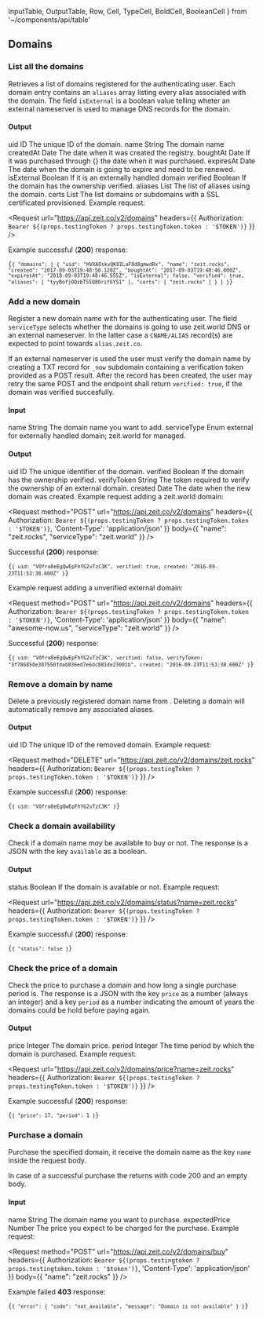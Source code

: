  InputTable,
  OutputTable,
  Row,
  Cell,
  TypeCell,
  BoldCell,
  BooleanCell
} from '~/components/api/table'

## Domains

### List all the domains
<Endpoint method="GET" url="/v2/domains" />

Retrieves a list of domains registered for the authenticating user.
Each domain entry contains an `aliases` array listing every
alias associated with the domain. The field `isExternal` is
a boolean value telling wheter an external nameserver is used to
manage DNS records for the domain.

#### Output
<OutputTable>
  <Row>
    <BoldCell>uid</BoldCell>
    <TypeCell>ID</TypeCell>
    <Cell>The unique ID of the domain.</Cell>
  </Row>
  <Row>
    <BoldCell>name</BoldCell>
    <TypeCell>String</TypeCell>
    <Cell>The domain name</Cell>
  </Row>
  <Row>
    <BoldCell>createdAt</BoldCell>
    <TypeCell>Date</TypeCell>
    <Cell>The date when it was created the registry.</Cell>
  </Row>
  <Row>
    <BoldCell>boughtAt</BoldCell>
    <TypeCell>Date</TypeCell>
    <Cell>If it was purchased through {<Now color="#000" />} the date when it was purchased.</Cell>
  </Row>
  <Row>
    <BoldCell>expiresAt</BoldCell>
    <TypeCell>Date</TypeCell>
    <Cell>The date when the domain is going to expire and need to be renewed.</Cell>
  </Row>
  <Row>
    <BoldCell>isExternal</BoldCell>
    <TypeCell>Boolean</TypeCell>
    <Cell>If it is an <GenericLink href="/docs/getting-started/assign-a-domain-name#4.-using-a-custom-domain-with-a-cname">externally handled domain</GenericLink></Cell>
  </Row>
  <Row>
    <BoldCell>verified</BoldCell>
    <TypeCell>Boolean</TypeCell>
    <Cell>If the domain has the ownership verified.</Cell>
  </Row>
  <Row>
    <BoldCell>aliases</BoldCell>
    <TypeCell>List</TypeCell>
    <Cell>The list of aliases using the domain.</Cell>
  </Row>
  <Row>
    <BoldCell>certs</BoldCell>
    <TypeCell>List</TypeCell>
    <Cell>The list domains or subdomains with a SSL certificated provisioned.</Cell>
  </Row>
</OutputTable>

<Example>
  Example request:

  <Request
    url="https://api.zeit.co/v2/domains"
    headers={{
      Authorization: `Bearer ${(props.testingToken ? props.testingToken.token : '$TOKEN')}`
    }}
  />

  Example successful (**200**) response:

  <Code>{`{
    "domains": [
      {
        "uid": "HVXAOskvQK8ILaF8d8gmwdRx",
        "name": "zeit.rocks",
        "created": "2017-09-03T19:48:50.120Z",
        "boughtAt": "2017-09-03T19:48:46.000Z",
        "expiresAt": "2018-09-03T19:48:46.555Z",
        "isExternal": false,
        "verified": true,
        "aliases": [
            "tyyBofjOQzbTS5Q8Orif6YS1"
        ],
        "certs": [
            "zeit.rocks"
        ]
      }
    ]
  }`}</Code>
</Example>

### Add a new domain
<Endpoint method="POST" url="/v2/domains" />

Register a new domain name with <Now color="#000" /> for the authenticating
user. The field `serviceType` selects whether the domains is going to use
zeit.world DNS or an external nameserver. In the latter case a `CNAME/ALIAS`
record(s) are expected to point towards `alias.zeit.co`.

If an external nameserver is used the user must verify the domain name
by creating a TXT record for `_now` subdomain containing a
verification token provided as a POST result. After the record has
been created, the user may retry the same POST and the endpoint shall return
`verified: true`, if the domain was verified succesfully.

#### Input
<InputTable>
  <Row>
    <BoldCell>name</BoldCell>
    <TypeCell>String</TypeCell>
    <BooleanCell status={true} />
    <Cell>The domain name you want to add.</Cell>
  </Row>
  <Row>
    <BoldCell>serviceType</BoldCell>
    <TypeCell>Enum</TypeCell>
    <BooleanCell status={false} />
    <Cell><InlineCode>external</InlineCode> for <GenericLink href="/docs/features/dns#adding-a-domain-using-external-nameservers">externally handled domain</GenericLink>; <InlineCode>zeit.world</InlineCode> for managed.</Cell>
  </Row>
</InputTable>

#### Output
<OutputTable>
  <Row>
    <BoldCell>uid</BoldCell>
    <TypeCell>ID</TypeCell>
    <Cell>The unique identifier of the domain.</Cell>
  </Row>
  <Row>
    <BoldCell>verified</BoldCell>
    <TypeCell>Boolean</TypeCell>
    <Cell>If the domain has the ownership verified.</Cell>
  </Row>
  <Row>
    <BoldCell>verifyToken</BoldCell>
    <TypeCell>String</TypeCell>
    <Cell>The <GenericLink href="/docs/features/dns#adding-a-domain-using-external-nameservers">token</GenericLink> required to verify the ownership of an external domain.</Cell>
  </Row>
  <Row>
    <BoldCell>created</BoldCell>
    <TypeCell>Date</TypeCell>
    <Cell>The date when the new domain was created.</Cell>
  </Row>
</OutputTable>

<Example>
  Example request adding a zeit.world domain:

  <Request
    method="POST"
    url="https://api.zeit.co/v2/domains"
    headers={{
      Authorization: `Bearer ${(props.testingToken ? props.testingToken.token : '$TOKEN')}`,
      'Content-Type': 'application/json'
    }}
    body={{
      "name": "zeit.rocks",
      "serviceType": "zeit.world"
    }}
  />

  Successful (**200**) response:

  <Code>{`{
    uid: "V0fra8eEgQwEpFhYG2vTzC3K",
    verified: true,
    created: "2016-09-23T11:53:38.600Z"
  }`}</Code>

  Example request adding a unverified external domain:

  <Request
    method="POST"
    url="https://api.zeit.co/v2/domains"
    headers={{
      Authorization: `Bearer ${(props.testingToken ? props.testingToken.token : '$TOKEN')}`,
      'Content-Type': 'application/json'
    }}
    body={{
      "name": "awesome-now.us",
      "serviceType": "zeit.world"
    }}
  />

  Successful (**200**) response:

  <Code>{`{
    uid: "V0fra8eEgQwEpFhYG2vTzC3K",
    verified: false,
    verifyToken: "3f786850e387550fdab836ed7e6dc881de23001b",
    created: "2016-09-23T11:53:38.600Z"
  }`}</Code>
</Example>

### Remove a domain by name
<Endpoint method="DELETE" url="/v2/domains/:name" />

Delete a previously registered domain name from <Now color="#000" />.
Deleting a domain will automatically remove any associated aliases.

#### Output
<OutputTable>
  <Row>
    <BoldCell>uid</BoldCell>
    <TypeCell>ID</TypeCell>
    <Cell>The unique ID of the removed domain.</Cell>
  </Row>
</OutputTable>

<Example>
  Example request:

  <Request
    method="DELETE"
    url="https://api.zeit.co/v2/domains/zeit.rocks"
    headers={{
      Authorization: `Bearer ${(props.testingToken ? props.testingToken.token : '$TOKEN')}`
    }}
  />

  Example successful (**200**) response:

  <Code>{`{
    uid: "V0fra8eEgQwEpFhYG2vTzC3K"
  }`}</Code>
</Example>

### Check a domain availability
<Endpoint method="GET" url="/v2/domains/status?name" />

Check if a domain name _may_ be available to buy or not. The response is a JSON with the key `available` as a boolean.

#### Output
<OutputTable>
  <Row>
    <BoldCell>status</BoldCell>
    <TypeCell>Boolean</TypeCell>
    <Cell>If the domain is available or not.</Cell>
  </Row>
</OutputTable>

<Example>
  Example request:

  <Request
    url="https://api.zeit.co/v2/domains/status?name=zeit.rocks"
    headers={{
      Authorization: `Bearer ${(props.testingToken ? props.testingToken.token : '$TOKEN')}`
    }}
  />

  Example successful (**200**) response:

  <Code>{`{
    "status": false
  }`}</Code>
</Example>

### Check the price of a domain
<Endpoint method="GET" url="/v2/domains/price?name" />

Check the price to purchase a domain and how long a single purchase period is. The response is a JSON with the key `price` as a number (always an integer) and a key `period` as a number indicating the amount of years the domains could be hold before paying again.

#### Output
<OutputTable>
  <Row>
    <BoldCell>price</BoldCell>
    <TypeCell>Integer</TypeCell>
    <Cell>The domain price.</Cell>
  </Row>
  <Row>
    <BoldCell>period</BoldCell>
    <TypeCell>Integer</TypeCell>
    <Cell>The time period by which the domain is purchased.</Cell>
  </Row>
</OutputTable>

<Example>
  Example request:

  <Request
    url="https://api.zeit.co/v2/domains/price?name=zeit.rocks"
    headers={{
      Authorization: `Bearer ${(props.testingToken ? props.testingToken.token : '$TOKEN')}`
    }}
  />

  Example successful (**200**) response:

  <Code>{`{
    "price": 17,
    "period": 1
  }`}</Code>
</Example>

### Purchase a domain
<Endpoint method="POST" url="/v2/domains/buy" />

Purchase the specified domain, it receive the domain name as the key `name` inside the request body.

In case of a successful purchase the returns with code 200 and an empty body.

#### Input
<InputTable>
  <Row>
    <BoldCell>name</BoldCell>
    <TypeCell>String</TypeCell>
    <BooleanCell status={true} />
    <Cell>The domain name you want to purchase.</Cell>
  </Row>
  <Row>
    <BoldCell>expectedPrice</BoldCell>
    <TypeCell>Number</TypeCell>
    <BooleanCell status={false} />
    <Cell>The price you expect to be charged for the purchase.</Cell>
  </Row>
</InputTable>

<Example>
  Example request:

  <Request
    method="POST"
    url="https://api.zeit.co/v2/domains/buy"
    headers={{
      Authorization: `Bearer ${(props.testingtoken ? props.testingtoken.token : '$token')}`,
      'Content-Type': 'application/json'
    }}
    body={{
      "name": "zeit.rocks"
    }}
  />

  Example failed **403** response:

  <Code>{`{
    "error": {
      "code": "not_available",
      "message": "Domain is not available"
    }
  }`}</Code>
</Example>

